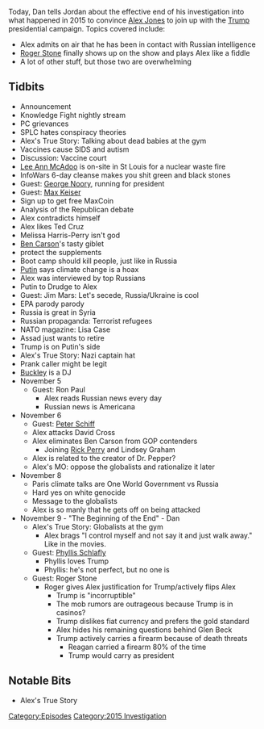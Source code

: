 {{DEFAULTSORT:
    #_EPISODE_0082:Oct. 27-Nov. 9, 2015
}}{{Episode
    | title             = Oct. 27-Nov. 9, 2015
    | caption           = Listen to this episode on [https://knowledgefight.libsyn.com/knowledge-fight-oct-27-nov-9-2015 Libsyn] [https://open.spotify.com/episode/6VBNdB14H5NptJ4QvZNpSy Spotify], Read the [[Transcript/82: Oct. 27-Nov. 9, 2015|Unofficial Transcript]]
    | episodeNumber     = 82
    | length            = 03:09:24
    | airDate           = September 11, 2017
    | coverageStartDate = October 27, 2015
    | coverageEndDate   = November 9, 2015
    | episodeType       = [[:Category:2015 Investigation|2015 Investigation]]
    | appearance        = [[Lee Ann McAdoo]], [[George Noory]], [[Max Keiser]], [[Ted Cruz]], [[Mellisa Harris Perry]], [[Ben Carson]], [[Roger Stone]], [[Steve Pieczenek]], [[Phyllis Schlafly]], [[45 group]], [[Donald Trump]], [[Vladimir Putin]], [[Jim Mars]], [[Lisa Case]], [[Buckley]], [[Ron Paul]]
    | previousEpisode   = [[81: September 6-7, 2017]]
    | nextEpisode       = [[83: November 10-12, 2015]]
}}

{{Stub}}

Today, Dan tells Jordan about the effective end of his investigation into what happened in 2015 to convince [[Alex Jones]] to join up with the [[Donald Trump|Trump]] presidential campaign. Topics covered include:

*Alex admits on air that he has been in contact with Russian intelligence
*[[Roger Stone]] finally shows up on the show and plays Alex like a fiddle
*A lot of other stuff, but those two are overwhelming

==Tidbits==

*Announcement
*Knowledge Fight nightly stream
*PC grievances
*SPLC hates conspiracy theories
*Alex's True Story: Talking about dead babies at the gym
*Vaccines cause SIDS and autism
*Discussion: Vaccine court
*[[Lee Ann McAdoo]] is on-site in St Louis for a nuclear waste fire
*InfoWars 6-day cleanse makes you shit green and black stones
*Guest: [[George Noory]], running for president
*Guest: [[Max Keiser]]
*Sign up to get free MaxCoin
*Analysis of the Republican debate
*Alex contradicts himself
*Alex likes Ted Cruz
*Melissa Harris-Perry isn't god
*[[Ben Carson]]'s tasty giblet
*protect the supplements
*Boot camp should kill people, just like in Russia
*[[Vladimir Putin|Putin]] says climate change is a hoax
*Alex was interviewed by top Russians
*Putin to Drudge to Alex
*Guest: Jim Mars: Let's secede, Russia/Ukraine is cool
*EPA parody parody
*Russia is great in Syria
*Russian propaganda: Terrorist refugees
*NATO magazine: Lisa Case
*Assad just wants to retire
*Trump is on Putin's side
*Alex's True Story: Nazi captain hat
*Prank caller might be legit
*[[Buckley Hamman|Buckley]] is a DJ
*November 5
**Guest: Ron Paul
***Alex reads Russian news every day
***Russian news is Americana
*November 6
**Guest: [[Peter Schiff]]
**Alex attacks David Cross
**Alex eliminates Ben Carson from GOP contenders
***Joining [[Rick Perry]] and Lindsey Graham
**Alex is related to the creator of Dr. Pepper?
**Alex's MO: oppose the globalists and rationalize it later
*November 8
**Paris climate talks are One World Government vs Russia
**Hard yes on white genocide
**Message to the globalists
**Alex is so manly that he gets off on being attacked
*November 9 - "The Beginning of the End" - Dan
**Alex's True Story: Globalists at the gym
***Alex brags "I control myself and not say it and just walk away." Like in the movies.
**Guest: [[Phyllis Schlafly]]
***Phyllis loves Trump
***Phyllis: he's not perfect, but no one is
**Guest: Roger Stone
***Roger gives Alex justification for Trump/actively flips Alex
****Trump is "incorruptible"
****The mob rumors are outrageous because Trump is in casinos?
****Trump dislikes fiat currency and prefers the gold standard
****Alex hides his remaining questions behind Glen Beck
****Trump actively carries a firearm because of death threats
*****Reagan carried a firearm 80% of the time
*****Trump would carry as president

==Notable Bits==

*Alex's True Story

[[Category:Episodes]]
[[Category:2015 Investigation]]
